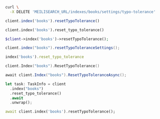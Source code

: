<CodeGroup>

```bash cURL
curl \
  -X DELETE 'MEILISEARCH_URL/indexes/books/settings/typo-tolerance'
```


```javascript JS
client.index('books').resetTypoTolerance()
```


```python Python
client.index('books').reset_typo_tolerance()
```


```php PHP
$client->index('books')->resetTypoTolerance();
```


```java Java
client.index("books").resetTypoToleranceSettings();
```


```ruby Ruby
index('books').reset_typo_tolerance
```


```go Go
client.Index("books").ResetTypoTolerance()
```


```csharp C#
await client.Index("books").ResetTypoToleranceAsync();
```


```rust Rust
let task: TaskInfo = client
  .index("books")
  .reset_typo_tolerance()
  .await
  .unwrap();
```


```dart Dart
await client.index('books').resetTypoTolerance();
```

</CodeGroup>